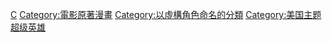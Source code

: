 {{Commonscat|Captain America}}

[[Category:漫威漫畫超級英雄|C]]
[[Category:電影原著漫畫|Category:電影原著漫畫]]
[[Category:以虛構角色命名的分類|Category:以虛構角色命名的分類]]
[[Category:美国主题超级英雄|Category:美国主题超级英雄]]